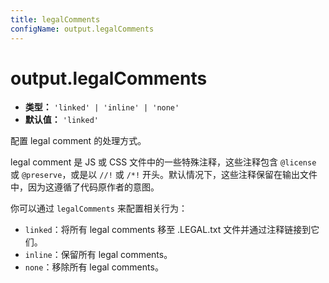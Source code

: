 ```yaml
---
title: legalComments
configName: output.legalComments
---
```


# output.legalComments

- **类型：** `'linked' | 'inline' | 'none'`
- **默认值：** `'linked'`

配置 legal comment 的处理方式。

legal comment 是 JS 或 CSS 文件中的一些特殊注释，这些注释包含 `@license` 或 `@preserve`，或是以 `//!` 或 `/*!` 开头。默认情况下，这些注释保留在输出文件中，因为这遵循了代码原作者的意图。

你可以通过 `legalComments` 来配置相关行为：

- `linked`：将所有 legal comments 移至 .LEGAL.txt 文件并通过注释链接到它们。
- `inline`：保留所有 legal comments。
- `none`：移除所有 legal comments。


<RsbuildConig />
